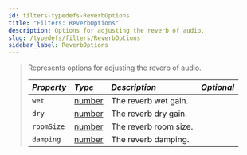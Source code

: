 ```yaml
---
id: filters-typedefs-ReverbOptions
title: "Filters: ReverbOptions"
description: Options for adjusting the reverb of audio.
slug: /typedefs/filters/ReverbOptions
sidebar_label: ReverbOptions
---
```



> Represents options for adjusting the reverb of audio.
>
> | <i className="fa-solid fa-hashtag"/> Property | <i className="fa-solid fa-font"/> Type                                                            | <i className="fa-solid fa-list"/> Description | <i className="fa-solid fa-flask"/> Optional |
> | :---------------------------------------------| :------------------------------------------------------------------------------------------------ | :---------------------------------------------| :------------------------------------------:|
> | `wet`                                         | [number](https://developer.mozilla.org/en-US/docs/Web/JavaScript/Reference/Global_Objects/Number) | The reverb wet gain.                          | <i className="fa-solid fa-check"/>          |
> | `dry`                                         | [number](https://developer.mozilla.org/en-US/docs/Web/JavaScript/Reference/Global_Objects/Number) | The reverb dry gain.                          | <i className="fa-solid fa-check"/>          |
> | `roomSize`                                    | [number](https://developer.mozilla.org/en-US/docs/Web/JavaScript/Reference/Global_Objects/Number) | The reverb room size.                         | <i className="fa-solid fa-check"/>          |
> | `damping`                                     | [number](https://developer.mozilla.org/en-US/docs/Web/JavaScript/Reference/Global_Objects/Number) | The reverb damping.                           | <i className="fa-solid fa-check"/>          |